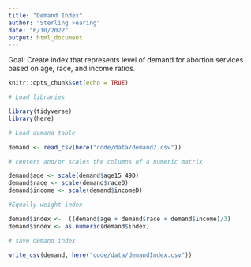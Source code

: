 ```yaml
---
title: "Demand Index"
author: "Sterling Fearing"
date: "6/10/2022"
output: html_document
---
```


Goal: Create index that represents level of demand for abortion services based on age, race, and income ratios. 

```r
knitr::opts_chunk$set(echo = TRUE)
```

```r
# Load libraries 

library(tidyverse)
library(here)

```

```r
# Load demand table

demand <- read_csv(here("code/data/demand2.csv"))

```

```r
# centers and/or scales the columns of a numeric matrix

demand$age <- scale(demand$age15_49D)
demand$race <- scale(demand$raceD)
demand$income <- scale(demand$incomeD)

```

```r
#Equally weight index 

demand$index <-  ((demand$age + demand$race + demand$income)/3)
demand$index <- as.numeric(demand$index)

```

```r
# save demand index

write_csv(demand, here("code/data/demandIndex.csv"))
```

